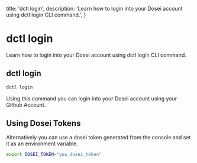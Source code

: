  title: 'dctl login',
  description:
    'Learn how to login into your Dosei account using dctl login CLI command.',
}


# dctl login
Learn how to login into your Dosei account using dctl login CLI command.

## dctl login
```bash
dctl login
```
Using this command you can login into your Dosei account using your Github Account.

## Using Dosei Tokens
Alternatively you can use a dosei token generated from the console and set it as an environment variable.
```bash
export DOSEI_TOKEN="you_dosei_token"
```
